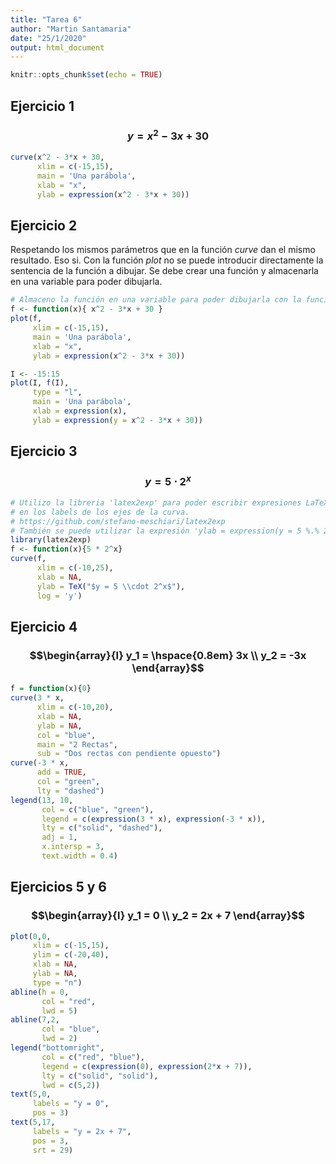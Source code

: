 ```yaml
---
title: "Tarea 6"
author: "Martin Santamaria"
date: "25/1/2020"
output: html_document
---
```


```r
knitr::opts_chunk$set(echo = TRUE)
```

## **Ejercicio 1**

### $$y = x^2 -3x + 30$$

```r
curve(x^2 - 3*x + 30, 
      xlim = c(-15,15), 
      main = 'Una parábola', 
      xlab = "x", 
      ylab = expression(x^2 - 3*x + 30))
```

## **Ejercicio 2**

Respetando los mismos parámetros que en la función *curve* dan el mismo resultado.
Eso si. Con la función *plot* no se puede introducir directamente la sentencia de la función a 
dibujar. Se debe crear una función y almacenarla en una variable para poder dibujarla.

```r
# Almaceno la función en una variable para poder dibujarla con la función 'plot'.
f <- function(x){ x^2 - 3*x + 30 }
plot(f, 
     xlim = c(-15,15), 
     main = 'Una parábola', 
     xlab = "x", 
     ylab = expression(x^2 - 3*x + 30))
```

```r
I <- -15:15
plot(I, f(I), 
     type = "l", 
     main = 'Una parábola', 
     xlab = expression(x), 
     ylab = expression(y = x^2 - 3*x + 30))
```

## **Ejercicio 3**

### $$y = 5 \cdot 2^x$$

```r
# Utilizo la libreria 'latex2exp' para poder escribir expresiones LaTeX
# en los labels de los ejes de la curva.
# https://github.com/stefano-meschiari/latex2exp
# También se puede utilizar la expresión 'ylab = expression(y = 5 %.% 2^x)'
library(latex2exp)
f <- function(x){5 * 2^x}
curve(f, 
      xlim = c(-10,25), 
      xlab = NA, 
      ylab = TeX("$y = 5 \\cdot 2^x$"), 
      log = 'y')
```

## **Ejercicio 4**

### $$\begin{array}{l} y_1 = \hspace{0.8em} 3x \\ y_2 = -3x \end{array}$$

```r
f = function(x){0}
curve(3 * x, 
      xlim = c(-10,20), 
      xlab = NA, 
      ylab = NA, 
      col = "blue", 
      main = "2 Rectas", 
      sub = "Dos rectas con pendiente opuesto")
curve(-3 * x, 
      add = TRUE, 
      col = "green", 
      lty = "dashed")
legend(13, 10, 
       col = c("blue", "green"), 
       legend = c(expression(3 * x), expression(-3 * x)), 
       lty = c("solid", "dashed"), 
       adj = 1, 
       x.intersp = 3, 
       text.width = 0.4)
```

## **Ejercicios 5 y 6**

### $$\begin{array}{l} y_1 = 0 \\ y_2 = 2x + 7 \end{array}$$

```r
plot(0,0, 
     xlim = c(-15,15), 
     ylim = c(-20,40), 
     xlab = NA, 
     ylab = NA, 
     type = "n")
abline(h = 0, 
       col = "red", 
       lwd = 5)
abline(7,2, 
       col = "blue", 
       lwd = 2)
legend("bottomright", 
       col = c("red", "blue"), 
       legend = c(expression(0), expression(2*x + 7)),
       lty = c("solid", "solid"),
       lwd = c(5,2))
text(5,0, 
     labels = "y = 0", 
     pos = 3)
text(5,17, 
     labels = "y = 2x + 7", 
     pos = 3, 
     srt = 29)
```
